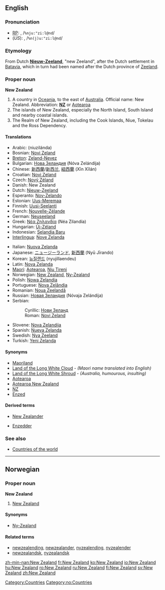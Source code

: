 ==English==
{{wikipedia}}
===Pronunciation===
*[[RP]]: {{IPAchar|"nyoo͞-zē'lənd, /ˌnjuːˈziːlənd/}}, /<tt>%nju:"zi:l@nd</tt>/
*(''US''): {{IPAchar|"n(y)oo͞-zē'lənd, /ˌn(j)uːˈziːlənd/}}, /<tt>%n(j)u:"zi:l@nd</tt>/

===Etymology===
From Dutch '''[[Nieuw-Zeeland]]''', "new Zeeland", after the Dutch settlement in [[Batavia]], which in turn had been named after the Dutch province of [[Zeeland]].

===Proper noun===
'''New Zealand'''

#A country in [[Oceania]], to the east of [[Australia]]. Official name: New Zealand.  Abbreviation: '''[[NZ]]''' or [[Aotearoa]]
#The islands of New Zealand, especially the North Island, South Island and nearby coastal islands.
#The Realm of New Zealand, including the Cook Islands, Niue, Tokelau and the Ross Dependency.


====Translations====
{{top}}
*Arabic: {{ARchar|[[نيوزيلاندا]]}} (niuzilánda) {{f}}
*Bosnian: [[Novi Zeland#Bosnian|Novi Zeland]] {{m}}
*[[Breton]]: [[Zeland-Nevez]]
*Bulgarian: [[Нова Зеландия]] (Nóva Zelándija) {{f}}
*Chinese: [[新西蘭]]/[[新西兰]], [[紐西蘭]] (Xīn Xīlán)
*Croatian: [[Novi Zeland#Croatian|Novi Zeland]] {{m}}
*Czech: [[Nový Zéland]] {{m}}
*Danish: New Zealand
*Dutch: [[Nieuw-Zeeland]]
*Esperanto: [[Nov-Zelando]]
*Estonian: [[Uus-Meremaa]]
*Finnish: [[Uusi-Seelanti]]
*French: [[Nouvelle-Zélande]] {{f}}
*German: [[Neuseeland]] {{n}}
*Greek: [[Νέα Ζηλανδία]] (Néa Zilandía) {{f}}
*Hungarian: [[Új-Zéland]]
*Indonesian: [[Selandia Baru]]
*[[Interlingua]]: [[Nove Zelanda]]
{{mid}}
*Italian: [[Nuova Zelanda]] {{f}}
*Japanese: [[ニュージーランド]], [[新西蘭]] (Nyū Jīrando)
*Korean: [[뉴질랜드]] (nyujillaendeu)
*Latin: [[Nova Zelanda]] {{f}}
*[[Maori]]: [[Aotearoa]], [[Niu Tireni]]
*Norwegian: [[#Norwegian|New Zealand]], [[Ny-Zealand]]
*Polish: [[Nowa Zelandia]] {{f}}
*Portuguese: [[Nova Zelândia]] {{f}}
*Romanian: [[Noua Zeelandă]] {{f}}
*Russian: [[Новая Зеландия]] (Nóvaja Zelándija) {{f}}
*Serbian:
*:Cyrillic: [[Нови Зеланд#Serbian|Нови Зеланд]] {{m}}
*:Roman: [[Novi Zeland#Serbian|Novi Zeland]] {{m}}
*Slovene: [[Nova Zelandija]] {{f}}
*Spanish: [[Nueva Zelanda]] {{f}}
*Swedish: [[Nya Zeeland]]
*Turkish: [[Yeni Zelanda]]
{{bottom}}

====Synonyms====
* [[Maoriland]]
* [[Land of the Long White Cloud]] - ''(Maori name translated into English)''
* [[Land of the Long White Shroud]] - ''(Australia, humourous, insulting)''
*[[Aotearoa]]
*[[Aotearoa New Zealand]]
*[[NZ]]
*[[Enzed]]

====Derived terms====
*[[New Zealander]]

*[[Enzedder]]

===See also===
*[[Countries of the world]]

[[Category:Countries]]


----

==Norwegian==
===Proper noun===
[[Category:no:Countries]]
'''New Zealand'''
#[[#English|New Zealand]]
====Synonyms====
*[[Ny-Zealand]]
====Related terms====
*[[newzealending]], [[newzealander]], [[nyzealending]], [[nyzealender]]
*[[newzealandsk]], [[nyzealandsk]]

[[zh-min-nan:New Zealand]]
[[fr:New Zealand]]
[[ko:New Zealand]]
[[io:New Zealand]]
[[hu:New Zealand]]
[[ro:New Zealand]]
[[ru:New Zealand]]
[[fi:New Zealand]]
[[sv:New Zealand]]
[[zh:New Zealand]]